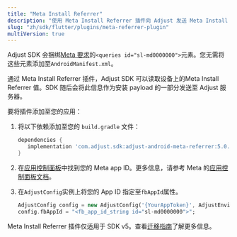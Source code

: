 ```yaml
---
title: "Meta Install Referrer"
description: "使用 Meta Install Referrer 插件向 Adjust 发送 Meta Install Referrer 信息。"
slug: "zh/sdk/flutter/plugins/meta-referrer-plugin"
multiVersion: true
---
```


<SdkVersion version="v5">
<Callout type="note">

Adjust SDK 会捆绑[Meta 要求](https://developers.facebook.com/docs/app-ads/meta-install-referrer#step-1--add-the-meta-apps)的`<queries id="sl-md0000000">`元素。您无需将这些元素添加至`AndroidManifest.xml`。

</Callout>

通过 Meta Install Referrer 插件，Adjust SDK 可以读取设备上的Meta Install Referrer 值。SDK 随后会将此信息作为安装 payload 的一部分发送至 Adjust 服务器。

要将插件添加至您的应用：

1. 将以下依赖添加至您的 `build.gradle` 文件：

   <CodeBlock title="build.gradle">

   ```groovy
   dependencies {
      implementation 'com.adjust.sdk:adjust-android-meta-referrer:5.0.0'
   }
   ```

   </CodeBlock>

2. 在[应用控制面板](https://developers.facebook.com/apps)中找到您的 Meta app ID。更多信息，请参考 Meta 的[应用控制面板文档](https://developers.facebook.com/docs/development/create-an-app/app-dashboard)。

3. 在`AdjustConfig`实例上将您的 App ID 指定至`fbAppId`属性。

   ```dart
   AdjustConfig config = new AdjustConfig('{YourAppToken}', AdjustEnvironment.sandbox);
   config.fbAppId = "<fb_app_id_string id="sl-md0000000">";
   ```

</SdkVersion>
<SdkVersion version="v4">

Meta Install Referrer 插件仅适用于 SDK v5。查看[迁移指南](/zh/sdk/flutter/migration/v4-to-v5)了解更多信息。

</SdkVersion>
